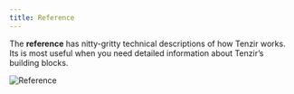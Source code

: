 ```yaml
---
title: Reference
---
```


The **reference** has nitty-gritty technical descriptions of how Tenzir works.
Its is most useful when you need detailed information about Tenzir’s building
blocks.

![Reference](reference.svg)
